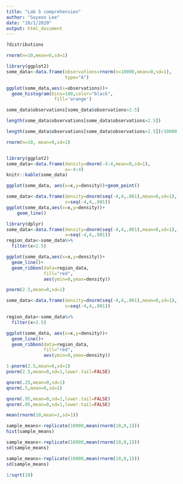 ```yaml
---
title: "Lab 5 comprehension"
author: "Soyeon Lee"
date: "10/1/2020"
output: html_document
---
```


```r
?distributions
```

```r
rnorm(n=10,mean=0,sd=1)
```
```r
library(ggplot2)
some_data<-data.frame(observations=rnorm(n=10000,mean=0,sd=1),
                      type="A")

ggplot(some_data,aes(x=observations))+
  geom_histogram(bins=100,color="black",
                  fill='orange')

```
```r
some_data$observations[some_data$observations>2.5]
```
```r
length(some_data$observations[some_data$observations>2.5])
```
```r
length(some_data$observations[some_data$observations>2.5])/10000

```
```r
rnorm(n=10, mean=0,sd=1)
```
```r
```


```r
library(ggplot2)
some_data<-data.frame(density=dnorm(-4:4,mean=0,sd=1),
                      x=-4:4)
knitr::kable(some_data)
```
```r
ggplot(some_data, aes(x=x,y=density))+geom_point()
```
```r
some_data<-data.frame(density=dnorm(seq(-4,4,.001),mean=0,sd=1),
                      x=seq(-4,4,.001))
ggplot(some_data,aes(x=x,y=density))+
    geom_line()
```
```r
library(dplyr)
some_data<-data.frame(density=dnorm(seq(-4,4,.001),mean=0,sd=1),
                      x=seq(-4,4,.001))
region_data<-some_data%>%
  filter(x>2.5)

ggplot(some_data,aes(x=x,y=density))+
  geom_line()+
  geom_ribbon(data=region_data,
              fill="red",
              aes(ymin=0,ymax=density))
```
```r
pnorm(2.5,mean=0,sd=1)
```
```r
some_data<-data.frame(density=dnorm(seq(-4,4,.001),mean=0,sd=1),
                      x=seq(-4,4,.001))

region_data<-some_data%>%
  filter(x<2.5)

ggplot(some_data, aes(x=x,y=density))+
  geom_line()+
  geom_ribbon(data=region_data,
              fill="red",
              aes(ymin=0,ymax=density))
```
```r
1-pnorm(2.5,mean=0,sd=1)
pnorm(2.5,mean=0,sd=1,lower.tail=FALSE)
```
```r
qnorm(.25,mean=0,sd=1)
qnorm(.5,mean=0,sd=1)
```
```r
qnorm(.95,mean=0,sd=1,lower.tail=FALSE)
qnorm(.05,mean=0,sd=1,lower.tail=FALSE)
```
```r
mean(rnorm(10,mean=1,sd=1))
```
```r
sample_means<-replicate(10000,mean(rnorm(10,0,1)))
hist(sample_means)
```
```r
sample_means<-replicate(10000,mean(rnorm(10,0,1)))
sd(sample_means) 
```
```r
sample_means<-replicate(10000,mean(rnorm(10,0,1)))
sd(sample_means)

1/sqrt(10)
```

